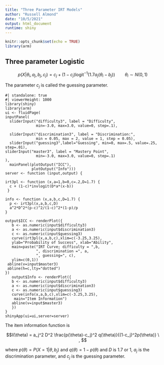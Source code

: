 ```yaml
---
title: "Three Parameter IRT Models"
author: "Russell Almond"
date: "10/5/2021"
output: html_document
runtime: shiny
---
```


```r
knitr::opts_chunk$set(echo = TRUE)
library(arm)
```

## Three parameter Logistic

$$ p(X|\theta_i,a_j, b_j, c_j) = c_j + (1-c_j)\text{logit}^{-1} \left ( 1.7 a_j(\theta_i - b_j) \right ) \qquad \theta_i \sim N(0,1) $$

The parameter $c_j$ is called the guessing parameter.


```shinylive-r
#| standalone: true
#| viewerHeight: 1000
library(shiny)
library(arm)
ui <- fluidPage(
inputPanel(
  sliderInput("difficulty3", label = "Difficulty",
              min=-3.0, max=3.0, value=0, step=.1),
  
  sliderInput("discrimination3", label = "Discrimination:",
              min = 0.05, max = 2, value = 1, step = 0.05),
  sliderInput("guessing3",label="Guessing", min=0, max=.5, value=.25, step=.01),
sliderInput("master3", label = "Mastery Point",
              min=-3.0, max=3.0, value=0, step=.1)  
),
  mainPanel(plotOutput("ICC"),
            plotOutput("Info")))
server <- function (input,output) {

irt3pl <- function (x,a=1,b=0,c=.2,D=1.7) {
  c + (1-c)*invlogit(D*a*(x-b))
 }

info <- function (x,a,b,c,D=1.7) {
  p <- irt3pl(x,a,b,c,D)
  a^2*D^2*(p-c)^2/(1-c)^2*(1-p)/p
}

output$ICC <- renderPlot({
   b <- as.numeric(input$difficulty3)
   a <- as.numeric(input$discrimination3)
   c <- as.numeric(input$guessing3)
   curve(irt3pl(x,a,b,c),xlim=c(-3.25,3.25),
   ylab="Probability of Success", xlab="Ability",
   main=paste("IRT Curve; difficulty = ",b,
              ", discrimination =", a,
              ", guessing=", c),
   ylim=c(0,1))
 abline(v=input$master3)
 abline(h=c,lty="dotted")
})
   output$Info <- renderPlot({
   b <- as.numeric(input$difficulty3)
   a <- as.numeric(input$discrimination3)
   c <- as.numeric(input$guessing3)
   curve(info(x,a,b,c),xlim=c(-3.25,3.25),
	main="Item Information")
   abline(v=input$master3) 
   })
}
shinyApp(ui=ui,server=server)
```

The item information function is 

$$I(\theta) = a_j^2 D^2 \frac{p(\theta)-c_j)^2 q(\theta)}{(1-c_j)^2p(\theta)} \ , $$

where $p(\theta)=P(X=1|\theta,b_j)$ and $q(\theta)=1-p(\theta)$ and
$D$ is 1.7 or 1, $a_j$ is
the discrimination parameter, and $c_j$ is the guessing parameter.
